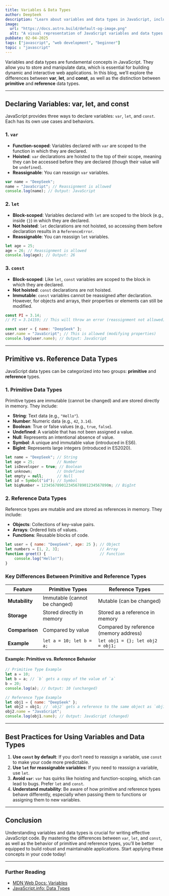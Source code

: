 ```yaml
---
title: Variables & Data Types 
author: DeepSeek  
description: "Learn about variables and data types in JavaScript, including the differences between var, let, const, and primitive vs. reference types."  
image:  
  url: "https://docs.astro.build/default-og-image.png"  
  alt: "A visual representation of JavaScript variables and data types."  
pubDate: 02-04-2025  
tags: ["javascript", "web development", "beginner"]  
topic : "javascript"
---
```


        

Variables and data types are fundamental concepts in JavaScript. They allow you to store and manipulate data, which is essential for building dynamic and interactive web applications. In this blog, we’ll explore the differences between **var**, **let**, and **const**, as well as the distinction between **primitive** and **reference** data types.

---

## Declaring Variables: var, let, and const

JavaScript provides three ways to declare variables: `var`, `let`, and `const`. Each has its own use cases and behaviors.

### 1. `var`
- **Function-scoped**: Variables declared with `var` are scoped to the function in which they are declared.
- **Hoisted**: `var` declarations are hoisted to the top of their scope, meaning they can be accessed before they are declared (though their value will be `undefined`).
- **Reassignable**: You can reassign `var` variables.

```javascript
var name = "DeepSeek";
name = "JavaScript"; // Reassignment is allowed
console.log(name); // Output: JavaScript
```

### 2. `let`
- **Block-scoped**: Variables declared with `let` are scoped to the block (e.g., inside `{}`) in which they are declared.
- **Not hoisted**: `let` declarations are not hoisted, so accessing them before declaration results in a `ReferenceError`.
- **Reassignable**: You can reassign `let` variables.

```javascript
let age = 25;
age = 26; // Reassignment is allowed
console.log(age); // Output: 26
```

### 3. `const`
- **Block-scoped**: Like `let`, `const` variables are scoped to the block in which they are declared.
- **Not hoisted**: `const` declarations are not hoisted.
- **Immutable**: `const` variables cannot be reassigned after declaration. However, for objects and arrays, their properties or elements can still be modified.

```javascript
const PI = 3.14;
// PI = 3.14159; // This will throw an error (reassignment not allowed)

const user = { name: "DeepSeek" };
user.name = "JavaScript"; // This is allowed (modifying properties)
console.log(user.name); // Output: JavaScript
```

---

## Primitive vs. Reference Data Types

JavaScript data types can be categorized into two groups: **primitive** and **reference** types.

### 1. Primitive Data Types
Primitive types are immutable (cannot be changed) and are stored directly in memory. They include:
- **String**: Text data (e.g., `"Hello"`).
- **Number**: Numeric data (e.g., `42`, `3.14`).
- **Boolean**: True or false values (e.g., `true`, `false`).
- **Undefined**: A variable that has not been assigned a value.
- **Null**: Represents an intentional absence of value.
- **Symbol**: A unique and immutable value (introduced in ES6).
- **BigInt**: Represents large integers (introduced in ES2020).

```javascript
let name = "DeepSeek"; // String
let age = 25;          // Number
let isDeveloper = true; // Boolean
let unknown;           // Undefined
let empty = null;      // Null
let id = Symbol("id"); // Symbol
let bigNumber = 123456789012345678901234567890n; // BigInt
```

### 2. Reference Data Types
Reference types are mutable and are stored as references in memory. They include:
- **Objects**: Collections of key-value pairs.
- **Arrays**: Ordered lists of values.
- **Functions**: Reusable blocks of code.

```javascript
let user = { name: "DeepSeek", age: 25 }; // Object
let numbers = [1, 2, 3];                  // Array
function greet() {                        // Function
    console.log("Hello!");
}
```

### Key Differences Between Primitive and Reference Types

| Feature               | Primitive Types                     | Reference Types                     |
|-----------------------|-------------------------------------|-------------------------------------|
| **Mutability**        | Immutable (cannot be changed)       | Mutable (can be changed)            |
| **Storage**           | Stored directly in memory           | Stored as a reference in memory     |
| **Comparison**        | Compared by value                   | Compared by reference (memory address) |
| **Example**           | `let a = 10; let b = a;`            | `let obj1 = {}; let obj2 = obj1;`   |

#### Example: Primitive vs. Reference Behavior

```javascript
// Primitive Type Example
let a = 10;
let b = a; // `b` gets a copy of the value of `a`
b = 20;
console.log(a); // Output: 10 (unchanged)

// Reference Type Example
let obj1 = { name: "DeepSeek" };
let obj2 = obj1; // `obj2` gets a reference to the same object as `obj1`
obj2.name = "JavaScript";
console.log(obj1.name); // Output: JavaScript (changed)
```

---

## Best Practices for Using Variables and Data Types

1. **Use `const` by default**: If you don’t need to reassign a variable, use `const` to make your code more predictable.
2. **Use `let` for reassignable variables**: If you need to reassign a variable, use `let`.
3. **Avoid `var`**: `var` has quirks like hoisting and function-scoping, which can lead to bugs. Prefer `let` and `const`.
4. **Understand mutability**: Be aware of how primitive and reference types behave differently, especially when passing them to functions or assigning them to new variables.

---

## Conclusion

Understanding variables and data types is crucial for writing effective JavaScript code. By mastering the differences between `var`, `let`, and `const`, as well as the behavior of primitive and reference types, you’ll be better equipped to build robust and maintainable applications. Start applying these concepts in your code today!

---

### Further Reading
- [MDN Web Docs: Variables](https://developer.mozilla.org/en-US/docs/Learn/JavaScript/First_steps/Variables)
- [JavaScript.info: Data Types](https://javascript.info/types)
